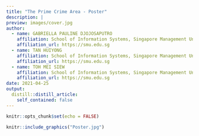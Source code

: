 ---
title: "The Prime Crime Area - Poster"
description: |
preview: images/cover.jpg
author:
  - name: GABRIELLA PAULINE DJOJOSAPUTRO
    affiliation: School of Information Systems, Singapore Management University
    affiliation_url: https://smu.edu.sg
  - name: TAN HUIYONG 
    affiliation: School of Information Systems, Singapore Management University
    affiliation_url: https://smu.edu.sg
  - name: TOH MEI SIEW
    affiliation: School of Information Systems, Singapore Management University
    affiliation_url: https://smu.edu.sg
date: 2021-04-25
output:
  distill::distill_article:
    self_contained: false
---


```{r setup, include=FALSE}
knitr::opts_chunk$set(echo = FALSE)
```


```{r}
knitr::include_graphics("Poster.jpg")
``` 







































